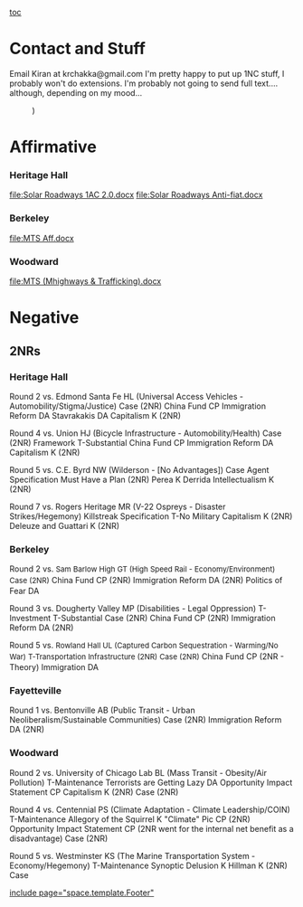 [[toc]]
=Contact and Stuff= 
Email Kiran at krchakka@gmail.com
I'm pretty happy to put up 1NC stuff, I probably won't do extensions. I'm probably not going to send full text.... although, depending on my mood...
:)
=Affirmative= 
===Heritage Hall=== 
[[file:Solar Roadways 1AC 2.0.docx]]
[[file:Solar Roadways Anti-fiat.docx]]

===Berkeley=== 
[[file:MTS Aff.docx]]

===Woodward=== 
[[file:MTS (Mhighways & Trafficking).docx]]

=Negative= 
==2NRs== 
===Heritage Hall=== 
Round 2 vs. Edmond Santa Fe HL (Universal Access Vehicles - Automobility/Stigma/Justice)
Case (2NR)
China Fund CP
Immigration Reform DA
Stavrakakis DA
Capitalism K (2NR)

Round 4 vs. Union HJ (Bicycle Infrastructure - Automobility/Health)
Case (2NR)
Framework
T-Substantial
China Fund CP
Immigration Reform DA
Capitalism K (2NR)

Round 5 vs. C.E. Byrd NW (Wilderson - [No Advantages])
Case
Agent Specification
Must Have a Plan (2NR)
Perea K
Derrida Intellectualism K (2NR)

Round 7 vs. Rogers Heritage MR (V-22 Ospreys - Disaster Strikes/Hegemony)
Killstreak Specification
T-No Military
Capitalism K (2NR)
Deleuze and Guattari K (2NR)

===Berkeley=== 
Round 2 vs. <span style="font-size: 13px; line-height: 1.5;">Sam Barlow High GT (High Speed Rail - Economy/Environment)</span>
<span style="font-size: 13px; line-height: 1.5;">Case (2NR)</span>
China Fund CP (2NR)
Immigration Reform DA (2NR)
Politics of Fear DA

Round 3 vs. Dougherty Valley MP (Disabilities - Legal Oppression)
T-Investment
T-Substantial
Case (2NR)
China Fund CP (2NR)
Immigration Reform DA (2NR)

Round 5 vs. <span style="font-size: 13px; line-height: 1.5;">Rowland Hall UL (Captured Carbon Sequestration - Warming/No War)</span>
<span style="font-size: 13px; line-height: 1.5;">T-Transportation Infrastructure (2NR)</span>
<span style="font-size: 13px; line-height: 1.5;">Case (2NR)</span>
China Fund CP (2NR - Theory)
Immigration DA

===Fayetteville=== 
Round 1 vs. Bentonville AB (Public Transit - Urban Neoliberalism/Sustainable Communities)
Case (2NR)
Immigration Reform DA (2NR)

===Woodward=== 
Round 2 vs. University of Chicago Lab BL (Mass Transit - Obesity/Air Pollution)
T-Maintenance
Terrorists are Getting Lazy DA
Opportunity Impact Statement CP
Capitalism K (2NR)
Case (2NR)

Round 4 vs. Centennial PS (Climate Adaptation - Climate Leadership/COIN)
T-Maintenance
Allegory of the Squirrel K
"Climate" Pic CP (2NR)
Opportunity Impact Statement CP (2NR went for the internal net benefit as a disadvantage)
Case (2NR)

Round 5 vs. Westminster KS (The Marine Transportation System - Economy/Hegemony)
T-Maintenance
Synoptic Delusion K
Hillman K (2NR)
Case

[[include page="space.template.Footer"]]